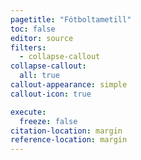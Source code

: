 ```yaml
---
pagetitle: "Fótboltametill"
toc: false
editor: source
filters:
  - collapse-callout
collapse-callout:
  all: true
callout-appearance: simple
callout-icon: true

execute:
  freeze: false
citation-location: margin
reference-location: margin
---
```

